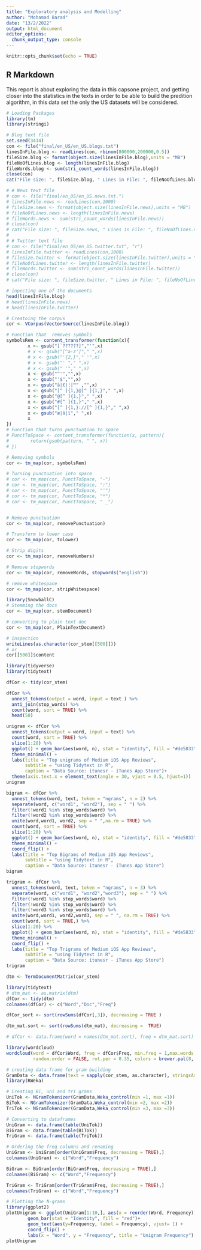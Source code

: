 ```yaml
---
title: "Exploratory analysis and Modelling"
author: "Mohamad Barad"
date: "13/2/2022"
output: html_document
editor_options: 
  chunk_output_type: console
---
```


```r
knitr::opts_chunk$set(echo = TRUE)
```

## R Markdown

This report is about exploring the data in this capsone project, and getting closer into the statistics in the texts in order to be able to build the predition algorithm, in this data set the only the US datasets will be considered. 


```r
# Loading Packages 
library(tm)
library(stringi)

```

```r
# Blog text file
set.seed(3434)
con <- file("final/en_US/en_US.blogs.txt")
linesInFile.blog <- readLines(con, rbinom(800000,200000,0.5))
fileSize.blog <- format(object.size(linesInFile.blog),units = "MB")
fileNoOfLines.blog <- length(linesInFile.blog)
fileWords.blog <- sum(stri_count_words(linesInFile.blog))
close(con)
cat("File size: ", fileSize.blog, " Lines in File: ", fileNoOfLines.blog, " Words in file: ", fileWords.blog)

# # News text file
# con <- file("final/en_US/en_US.news.txt.")
# linesInFile.news <- readLines(con,1000)
# fileSize.news <- format(object.size(linesInFile.news),units = "MB")
# fileNoOfLines.news <- length(linesInFile.news)
# fileWords.news <- sum(stri_count_words(linesInFile.news))
# close(con)
# cat("File size: ", fileSize.news, " Lines in File: ", fileNoOfLines.news, " Words in file: ", fileWords.news)
# 
# # Twitter text file
# con <- file("final/en_US/en_US.twitter.txt", "r") 
# linesInFile.twitter <- readLines(con,1000)
# fileSize.twitter <- format(object.size(linesInFile.twitter),units = "Mb")
# fileNoOfLines.twitter <- length(linesInFile.twitter)
# fileWords.twitter <- sum(stri_count_words(linesInFile.twitter))
# close(con) 
# cat("File size: ", fileSize.twitter, " Lines in File: ", fileNoOfLines.twitter, " Words in file: ", fileWords.twitter)
```

```r
# inpecting one of the documents
head(linesInFile.blog)
# head(linesInFile.news)
# head(linesInFile.twitter)

# Creatoing the corpus
cor <- VCorpus(VectorSource(linesInFile.blog))

# Function that  removes symbols
symbolsRem <- content_transformer(function(x){
        x <- gsub("[`??????]","'",x)
        # x <- gsub("[^a-z']"," ",x)
        # x <- gsub("'{2,}"," '",x)
        # x <- gsub("' "," ",x)
        # x <- gsub(" '"," ",x)
        x <- gsub("^'","",x)
        x <- gsub("'$","",x)
        x <- gsub("â|€|¦|™" ,"",x)
        x <- gsub("[^ ]{1,}@[^ ]{1,}"," ",x)
        x <- gsub("@[^ ]{1,}"," ",x)
        x <- gsub("#[^ ]{1,}"," ",x)
        x <- gsub("[^ ]{1,}://[^ ]{1,}"," ",x)
        x <- gsub("æ|ã|ï"," ",x)
        x
})
# Function that turns punctuation to space
# PunctToSpace <- content_transformer(function(x, pattern){
#        return(gsub(pattern, " ", x))
# })

# Removing symbols
cor <- tm_map(cor, symbolsRem)

# Turning punctuation into space
# cor <- tm_map(cor, PunctToSpace, "-")
# cor <- tm_map(cor, PunctToSpace, ":")
# cor <- tm_map(cor, PunctToSpace, "'")
# cor <- tm_map(cor, PunctToSpace, "*")
# cor <- tm_map(cor, PunctToSpace, " _")


# Remove punctuation
cor <- tm_map(cor, removePunctuation)

# Transform to lower case 
cor <- tm_map(cor, tolower)

# Strip digits
cor <- tm_map(cor, removeNumbers)

# Remove stopwords
cor <- tm_map(cor, removeWords, stopwords("english"))

# remove whitespace
cor <- tm_map(cor, stripWhitespace)

library(SnowballC)
# Stemming the docs
cor <- tm_map(cor, stemDocument)

# converting to plain text doc
cor <- tm_map(cor, PlainTextDocument)

# inspection
writeLines(as.character(cor_stem[[500]]))
# or
cor[[500]]$content

```


```r
library(tidyverse)
library(tidytext)

dfCor <- tidy(cor_stem)

dfCor %>% 
  unnest_tokens(output = word, input = text ) %>% 
  anti_join(stop_words) %>% 
  count(word, sort = TRUE) %>% 
  head(50)

unigram <- dfCor %>% 
  unnest_tokens(output = word, input = text) %>% 
  count(word, sort = TRUE) %>% 
  slice(1:20) %>% 
  ggplot() + geom_bar(aes(word, n), stat = "identity", fill = "#de5833") +
  theme_minimal() +
  labs(title = "Top unigrams of Medium iOS App Reviews",
       subtitle = "using Tidytext in R",
       caption = "Data Source: itunesr - iTunes App Store")+
  theme(axis.text.x = element_text(angle = 30, vjust = 0.5, hjust=1))
unigram

bigram <- dfCor %>% 
  unnest_tokens(word, text, token = "ngrams", n = 2) %>% 
  separate(word, c("word1", "word2"), sep = " ") %>% 
  filter(!word1 %in% stop_words$word) %>%
  filter(!word2 %in% stop_words$word) %>% 
  unite(word,word1, word2, sep = " ",na.rm = TRUE) %>% 
  count(word, sort = TRUE) %>% 
  slice(1:20) %>% 
  ggplot() + geom_bar(aes(word, n), stat = "identity", fill = "#de5833") +
  theme_minimal() +
  coord_flip() +
  labs(title = "Top Bigrams of Medium iOS App Reviews",
       subtitle = "using Tidytext in R",
       caption = "Data Source: itunesr - iTunes App Store")
bigram

trigram <- dfCor %>% 
  unnest_tokens(word, text, token = "ngrams", n = 3) %>% 
  separate(word, c("word1", "word2","word3"), sep = " ") %>% 
  filter(!word1 %in% stop_words$word) %>%
  filter(!word2 %in% stop_words$word) %>% 
  filter(!word3 %in% stop_words$word) %>% 
  unite(word,word1, word2,word3, sep = " ", na.rm = TRUE) %>% 
  count(word, sort = TRUE,) %>% 
  slice(1:20) %>% 
  ggplot() + geom_bar(aes(word, n), stat = "identity", fill = "#de5833") +
  theme_minimal() +
  coord_flip() +
  labs(title = "Top Trigrams of Medium iOS App Reviews",
       subtitle = "using Tidytext in R",
       caption = "Data Source: itunesr - iTunes App Store")
trigram
```



```r
dtm <- TermDocumentMatrix(cor_stem)

library(tidytext)
# dtm_mat <- as.matrix(dtm)
dfCor <- tidy(dtm)
colnames(dfCor) <- c("Word","Doc","Freq")

dfCor_sort <- sort(rowSums(dfCor[,3]), decreasing = TRUE )

dtm_mat.sort <- sort(rowSums(dtm_mat), decreasing =  TRUE)

# dfCor <- data.frame(word = names(dtm_mat.sort), freq = dtm_mat.sort)

library(wordcloud)
wordcloud(word = dfCor$Word, freq = dfCor$Freq, min.freq = 1,max.words = 50, 
          random.order = FALSE, rot.per = 0.35, colors = brewer.pal(8, "Dark2"))

```

```r
# creating data frame for gram building
GramData <- data.frame(text = sapply(cor_stem, as.character), stringsAsFactors = FALSE)
library(RWeka)

# Creating Bi, uni and tri grams
UniTok <- NGramTokenizer(GramData,Weka_control(min =1, max =1))
BiTok <- NGramTokenizer(GramData,Weka_control(min =2, max =2))
TriTok <- NGramTokenizer(GramData,Weka_control(min =3, max =3))

# Converting to dataframes 
UniGram <- data.frame(table(UniTok))
BiGram <- data.frame(table(BiTok))
TriGram <- data.frame(table(TriTok))

# Ordering the freq columns and renaming
UniGram <- UniGram[order(UniGram$Freq, decreasing = TRUE),]
colnames(UniGram) <- c("Word","Frequency")

BiGram <- BiGram[order(BiGram$Freq, decreasing = TRUE),]
colnames(BiGram) <- c("Word","Frequency")

TriGram <- TriGram[order(TriGram$Freq, decreasing = TRUE),]
colnames(TriGram) <- c("Word","Frequency")

# Plotting the N-grams
library(ggplot2)
plotUnigram <- ggplot(UniGram[1:10,], aes(x = reorder(Word, Frequency),y=Frequency))+
        geom_bar(stat = "Identity", fill = "red")+
        geom_text(aes(y=Frequency, label = Frequency), vjust= 1) +  
        coord_flip() +
        labs(x = "Word", y = "Frequency", title = "Unigram Frequency")
plotUnigram       



```


